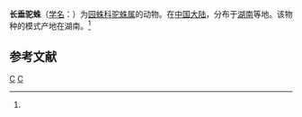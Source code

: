 {{Speciesbox
| taxon = Cyphalonotus elongatus
| binomial_authority = (Yin et al., 1994)<ref name='id13632'>{{cite web| url =http://www.bioinfo.cn/db05/BjdwSpecies.php?action=view&id=13632| title =长垂驼蛛| work =《中国动物物种编目数据库》| publisher =中国科学院微生物研究所| author =中国科学院动物研究所| accessdate =2009-04-28| deadurl =yes| archiveurl =https://web.archive.org/web/20131203122335/http://www.bioinfo.cn/db05/BjdwSpecies.php?action=view| archivedate =2013-12-03}}</ref>
}}

'''长垂驼蛛'''（[[学名|学名]]：{{lang|la|''Cyphalonotus elongatus''}}）为[[园蛛科|园蛛科]][[驼蛛属|驼蛛属]]的动物。在[[中国大陆|中国大陆]]，分布于[[湖南|湖南]]等地。该物种的模式产地在湖南。<ref name='id13632'/>

== 参考文献 ==
{{reflist}}

{{蜘蛛小作品}}

{{taxonbar}}
[[Category:_1994年描述的动物|C]]
[[Category:驼蛛属|C]]